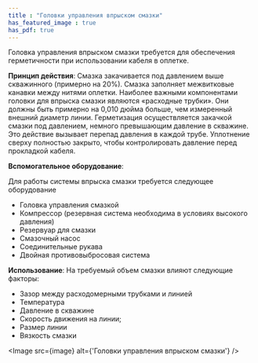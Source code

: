 ```yaml
---
title : "Головки управления впрыском смазки"
has_featured_image : true
has_pdf: true
---
```


Головка управления впрыском смазки требуется для обеспечения герметичности при использовании кабеля в оплетке.

**Принцип действия**: Смазка закачивается под давлением выше скважинного (примерно на 20%). Смазка заполняет межвитковые канавки между нитями оплетки. Наиболее важными компонентами головки для впрыска смазки являются «расходные трубки». Они должны быть примерно на 0,010 дюйма больше, чем измеренный внешний диаметр линии. Герметизация осуществляется закачкой смазки под давлением, немного превышающим давление в скважине. Это действие вызывает перепад давления в каждой трубе. Уплотнение сверху полностью закрыто, чтобы контролировать давление перед прокладкой кабеля.

**Вспомогательное оборудование**:

Для работы системы впрыска смазки требуется следующее оборудование
* Головка управления смазкой
* Компрессор (резервная система необходима в условиях высокого давления)
* Резервуар для смазки
* Смазочный насос
* Соединительные рукава
* Двойная противовыбросовая система

**Использование**:
На требуемый объем смазки влияют следующие факторы:
* Зазор между расходомерными трубками и линией
* Температура
* Давление в скважине
* Скорость движения на линии;
* Размер линии
* Вязкость смазки


<Image src={image} alt={'Головки управления впрыском смазки'} />